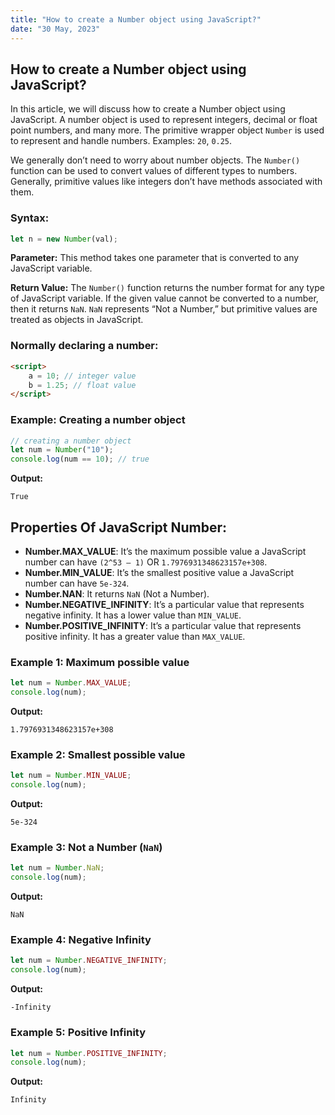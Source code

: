```yaml
---
title: "How to create a Number object using JavaScript?"
date: "30 May, 2023"
---
```


## How to create a Number object using JavaScript?

In this article, we will discuss how to create a Number object using JavaScript. A number object is used to represent integers, decimal or float point numbers, and many more. The primitive wrapper object `Number` is used to represent and handle numbers. Examples: `20`, `0.25`.

We generally don’t need to worry about number objects. The `Number()` function can be used to convert values of different types to numbers. Generally, primitive values like integers don’t have methods associated with them.

### Syntax:

```javascript
let n = new Number(val);
```

**Parameter:** This method takes one parameter that is converted to any JavaScript variable.

**Return Value:** The `Number()` function returns the number format for any type of JavaScript variable. If the given value cannot be converted to a number, then it returns `NaN`. `NaN` represents “Not a Number,” but primitive values are treated as objects in JavaScript.

### Normally declaring a number:

```html
<script>
    a = 10; // integer value
    b = 1.25; // float value
</script>
```

### Example: Creating a number object

```javascript
// creating a number object
let num = Number("10");
console.log(num == 10); // true
```

**Output:**

```
True
```

## Properties Of JavaScript Number:

- **Number.MAX_VALUE**: It’s the maximum possible value a JavaScript number can have `(2^53 – 1)` OR `1.7976931348623157e+308`.
- **Number.MIN_VALUE**: It’s the smallest positive value a JavaScript number can have `5e-324`.
- **Number.NAN**: It returns `NaN` (Not a Number).
- **Number.NEGATIVE_INFINITY**: It’s a particular value that represents negative infinity. It has a lower value than `MIN_VALUE`.
- **Number.POSITIVE_INFINITY**: It’s a particular value that represents positive infinity. It has a greater value than `MAX_VALUE`.

### Example 1: Maximum possible value

```javascript
let num = Number.MAX_VALUE;
console.log(num);
```

**Output:**

```
1.7976931348623157e+308
```

### Example 2: Smallest possible value

```javascript
let num = Number.MIN_VALUE;
console.log(num);
```

**Output:**

```
5e-324
```

### Example 3: Not a Number (`NaN`)

```javascript
let num = Number.NaN;
console.log(num);
```

**Output:**

```
NaN
```

### Example 4: Negative Infinity

```javascript
let num = Number.NEGATIVE_INFINITY;
console.log(num);
```

**Output:**

```
-Infinity
```

### Example 5: Positive Infinity

```javascript
let num = Number.POSITIVE_INFINITY;
console.log(num);
```

**Output:**

```
Infinity